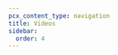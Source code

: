 ```yaml
---
pcx_content_type: navigation
title: Videos
sidebar:
  order: 4
---
```



<CardGrid>
    <LinkCard
        title="Introduction to the China Network"
        description="Watch to learn how Cloudflare's China Network can help you improve performance, compliance, and connectivity for your users in mainland China."
        href="/learning-paths/china-network-overview/series/china-network-main-features-1/"
    />
</CardGrid>
